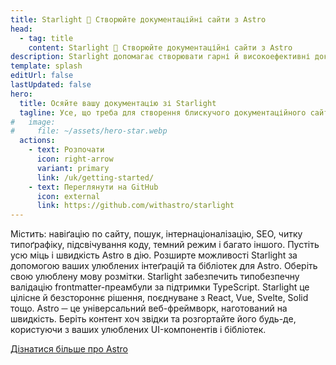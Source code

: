 ```yaml
---
title: Starlight 🌟 Створюйте документаційні сайти з Astro
head:
  - tag: title
    content: Starlight 🌟 Створюйте документаційні сайти з Astro
description: Starlight допомагає створювати гарні й високоефективні документаційні вебсайти за допомогою Astro.
template: splash
editUrl: false
lastUpdated: false
hero:
  title: Осяйте вашу документацію зі Starlight
  tagline: Усе, що треба для створення блискучого документаційного сайту. Швидко, доступно та просто в користуванні.
#   image:
#     file: ~/assets/hero-star.webp
  actions:
    - text: Розпочати
      icon: right-arrow
      variant: primary
      link: /uk/getting-started/
    - text: Переглянути на GitHub
      icon: external
      link: https://github.com/withastro/starlight
---
```



<CardGrid stagger>
	<Card title="Документація, що кидає в захват" icon="open-book">
		Містить: навіґацію по сайту, пошук, інтернаціоналізацію, SEO, читку
		типоґрафіку, підсвічування коду, темний режим і багато іншого.
	</Card>
	<Card title="Працює на Astro" icon="rocket">
		Пустіть усю міць і швидкість Astro в дію. Розширте можливості Starlight за
		допомогою ваших улюблених інтеґрацій та бібліотек для Astro.
	</Card>
	<Card title="Markdown, Markdoc і MDX" icon="document">
		Оберіть свою улюблену мову розмітки. Starlight забезпечить типобезпечну
		валідацію frontmatter-преамбули за підтримки TypeScript.
	</Card>
	<Card title="Заживайте власні UI-компоненти" icon="puzzle">
		Starlight це цілісне й безстороннє рішення, поєднуване з React, Vue, Svelte,
		Solid тощо.
	</Card>
</CardGrid>

<AboutAstro title="Подано">
Astro ─ це універсальний веб-фреймворк, наготований на швидкість.
Беріть контент хоч звідки та розгортайте його будь-де, користуючи з ваших улюблених UI-компонентів і бібліотек.

[Дізнатися більше про Astro](https://astro.build/)

</AboutAstro>
